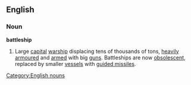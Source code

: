 ==English==
===Noun===
'''battleship'''
#Large [[capital]] [[warship]] displacing tens of thousands of tons, [[heavily]] [[armoured]] and [[arm]]ed with big [[gun]]s. Battleships are now [[obsolescent]], replaced by smaller [[vessel]]s with [[guided missile]]s. 
[[Category:English nouns]]